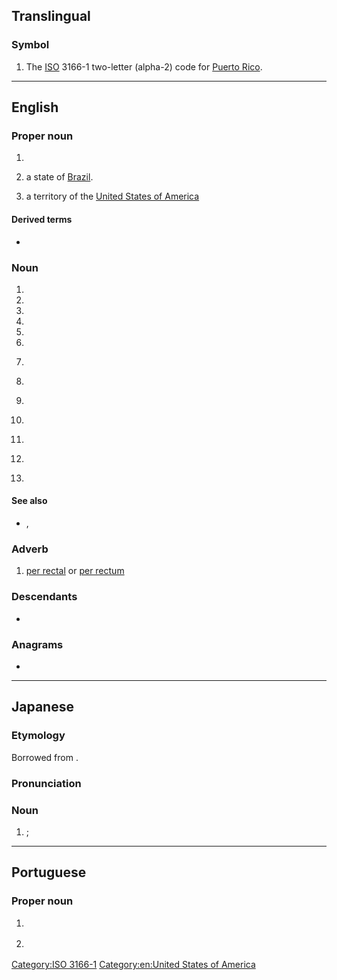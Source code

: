 {{also|pr|Pr|.pr|-pr-|P.R.|Pr.}}
{{character info/new|㏚}}
==Translingual==

===Symbol===
{{head|mul|symbol}}

# The [[ISO]] 3166-1 two-letter (alpha-2) code for [[Puerto Rico]].

[[Category:ISO 3166-1]]

----

==English==

===Proper noun===
{{en-proper noun}}

# {{initialism of|en|[[Port Republic]], [[New Jersey]]}}
# {{abbreviation of|en|[[Paraná]]|dot=,}} a state of [[Brazil]].
# {{initialism of|en|[[Puerto Rico]]|dot=,}} a territory of the [[United States of America]]

====Derived terms====
* {{sense|Puerto Rico}} {{l|en|PRUSVI}}

===Noun===
{{en-noun|~}}

# {{initialism of|en|public relations}}
# {{initialism of|en|proportional representation}}
# {{initialism of|en|[[permanent]] [[residence]]}}
# {{initialism of|en|[[police]] [[report]]}}
# {{initialism of|en|[[personal]] [[representative]]}}
# {{initialism of|en|[[personal]] [[recognizance]] (bond)}}
# {{lb|en|sports}} {{initialism of|en|personal record}}
# {{lb|en|computing}} {{initialism of|en|[[pull]] [[request]]}}
# {{lb|en|tennis}} {{initialism of|en|[[protected]] [[ranking]]}}
# {{lb|en|protein}} {{initialism of|en|progesterone receptor}}
# {{lb|en|hematology}} {{initialism of|en|prothrombin ratio}}
# {{lb|en|electronics}} {{abbreviation of|en|preset}}
# {{lb|en|sports}} {{initialism of|en|[[Paralympic]] [[record]]}}

====See also====
* {{sense|prothrombin ratio}} {{l|en|PT}}, {{l|en|INR}}

===Adverb===
{{en-adv|-}}

# {{lb|en|medicine}} [[per rectal]] or [[per rectum]]

===Descendants===
* {{desc|ka|პიარი}}

===Anagrams===
* {{anagrams|en|a=pr|R/P|RP|Rp}}

[[Category:en:United States of America]]

----

==Japanese==

===Etymology===
Borrowed from {{bor|ja|en|PR|sort=ひーあーる''}}.

===Pronunciation===
{{ja-pron|ピーアール|acc=3}}

===Noun===
{{ja-noun|ピーアール}}

# {{syn of|ja|パブリック・リレーションズ|tr=paburikku rirēshonzu||[[public relations]]}}; {{l|en|PR}}

----

==Portuguese==

===Proper noun===
{{head|pt|proper noun}}

# {{lb|pt|Brazil}} {{abbreviation of|pt|Paraná}} {{gloss|Brazilian state}}
# {{lb|pt|Portugal}} {{initialism of|pt|[[presidente|Presidente]] da [[república|República]]}}